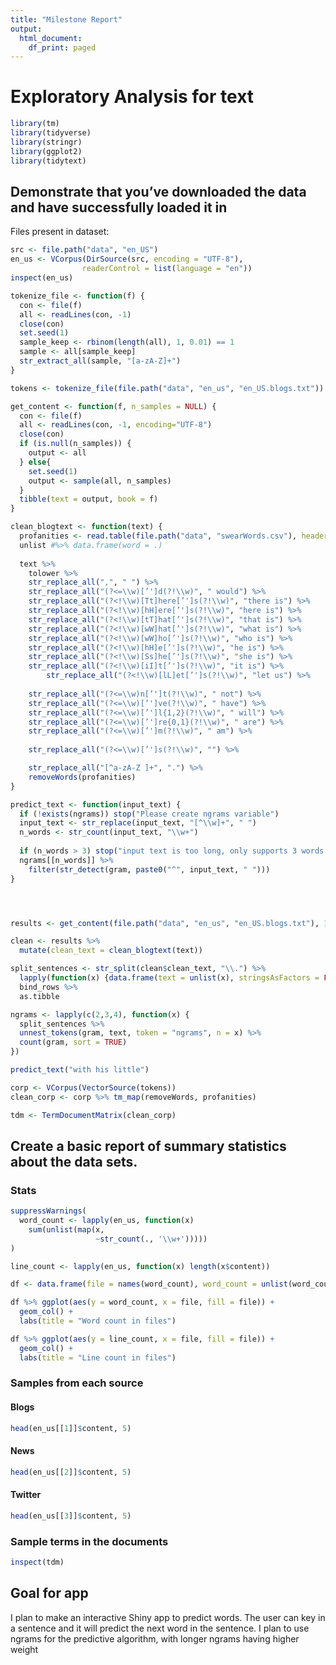 ```yaml
---
title: "Milestone Report"
output:
  html_document:
    df_print: paged
---
```


# Exploratory Analysis for text

```r
library(tm)
library(tidyverse)
library(stringr)
library(ggplot2)
library(tidytext)
```

## Demonstrate that you've downloaded the data and have successfully loaded it in

Files present in dataset:

```r
src <- file.path("data", "en_US")
en_us <- VCorpus(DirSource(src, encoding = "UTF-8"),
                readerControl = list(language = "en"))
inspect(en_us)
```

```r
tokenize_file <- function(f) {
  con <- file(f)
  all <- readLines(con, -1)
  close(con)
  set.seed(1)
  sample_keep <- rbinom(length(all), 1, 0.01) == 1
  sample <- all[sample_keep]
  str_extract_all(sample, "[a-zA-Z]+")
}

tokens <- tokenize_file(file.path("data", "en_us", "en_US.blogs.txt"))
```

```r
get_content <- function(f, n_samples = NULL) {
  con <- file(f)
  all <- readLines(con, -1, encoding="UTF-8")
  close(con)
  if (is.null(n_samples)) {
    output <- all
  } else{
    set.seed(1)
    output <- sample(all, n_samples)
  }
  tibble(text = output, book = f)
}

clean_blogtext <- function(text) {
  profanities <- read.table(file.path("data", "swearWords.csv"), header = FALSE, stringsAsFactors = FALSE) %>%
  unlist #%>% data.frame(word = .)
  
  text %>% 
    tolower %>%
    str_replace_all(",", " ") %>% 
    str_replace_all("(?<=\\w)[’']d(?!\\w)", " would") %>%
    str_replace_all("(?<!\\w)[Tt]here[’']s(?!\\w)", "there is") %>%
    str_replace_all("(?<!\\w)[hH]ere[’']s(?!\\w)", "here is") %>%
    str_replace_all("(?<!\\w)[tT]hat[’']s(?!\\w)", "that is") %>%
    str_replace_all("(?<!\\w)[wW]hat[’']s(?!\\w)", "what is") %>%
    str_replace_all("(?<!\\w)[wW]ho[’']s(?!\\w)", "who is") %>%
    str_replace_all("(?<!\\w)[hH]e[’']s(?!\\w)", "he is") %>%
    str_replace_all("(?<!\\w)[Ss]he[’']s(?!\\w)", "she is") %>%
    str_replace_all("(?<!\\w)[iI]t[’']s(?!\\w)", "it is") %>%
        str_replace_all("(?<!\\w)[lL]et[’']s(?!\\w)", "let us") %>%
    
    str_replace_all("(?<=\\w)n[’']t(?!\\w)", " not") %>%
    str_replace_all("(?<=\\w)[’']ve(?!\\w)", " have") %>%
    str_replace_all("(?<=\\w)[’']l{1,2}(?!\\w)", " will") %>%
    str_replace_all("(?<=\\w)[’']re{0,1}(?!\\w)", " are") %>%
    str_replace_all("(?<=\\w)[’']m(?!\\w)", " am") %>%
    
    str_replace_all("(?<=\\w)[’']s(?!\\w)", "") %>%

    str_replace_all("[^a-zA-Z ]+", ".") %>%
    removeWords(profanities)
}

predict_text <- function(input_text) {
  if (!exists(ngrams)) stop("Please create ngrams variable")
  input_text <- str_replace(input_text, "[^\\w]+", " ")
  n_words <- str_count(input_text, "\\w+")
  
  if (n_words > 3) stop("input text is too long, only supports 3 words and below")
  ngrams[[n_words]] %>%
    filter(str_detect(gram, paste0("^", input_text, " ")))
}




results <- get_content(file.path("data", "en_us", "en_US.blogs.txt"), 100000) 

clean <- results %>% 
  mutate(clean_text = clean_blogtext(text))

split_sentences <- str_split(clean$clean_text, "\\.") %>% 
  lapply(function(x) {data.frame(text = unlist(x), stringsAsFactors = FALSE)}) %>% 
  bind_rows %>%
  as.tibble

ngrams <- lapply(c(2,3,4), function(x) {
  split_sentences %>% 
  unnest_tokens(gram, text, token = "ngrams", n = x) %>%
  count(gram, sort = TRUE)
})

predict_text("with his little")

```


```r


corp <- VCorpus(VectorSource(tokens))
clean_corp <- corp %>% tm_map(removeWords, profanities)

tdm <- TermDocumentMatrix(clean_corp)
```
## Create a basic report of summary statistics about the data sets.

### Stats

```r
suppressWarnings(
  word_count <- lapply(en_us, function(x) 
    sum(unlist(map(x, 
                   ~str_count(., '\\w+')))))
)

line_count <- lapply(en_us, function(x) length(x$content))

df <- data.frame(file = names(word_count), word_count = unlist(word_count), line_count = unlist(line_count))

df %>% ggplot(aes(y = word_count, x = file, fill = file)) + 
  geom_col() + 
  labs(title = "Word count in files")

df %>% ggplot(aes(y = line_count, x = file, fill = file)) + 
  geom_col() + 
  labs(title = "Line count in files")
```

### Samples from each source

#### Blogs

```r
head(en_us[[1]]$content, 5)
```

#### News

```r
head(en_us[[2]]$content, 5)
```

#### Twitter

```r
head(en_us[[3]]$content, 5)
```

### Sample terms in the documents

```r
inspect(tdm)
```

## Goal for app

I plan to make an interactive Shiny app to predict words. The user can key in a sentence and it will predict the next word in the sentence. I plan to use ngrams for the predictive algorithm, with longer ngrams having higher weight